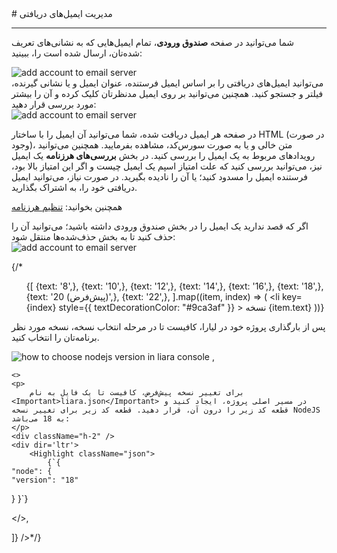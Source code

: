 

<Layout>
<Head>
<title>مستندات مدیریت ایمیل‌های دریافتی در ایمیل سرور - لیارا</title>
</Head>
# مدیریت ایمیل‌های دریافتی
<hr className="mb-2" />

شما می‌توانید در صفحه **صندوق ورودی**، تمام ایمیل‌هایی که به نشانی‌های تعریف شده‌تان، ارسال شده است را، ببینید:

<div className="h-4" />
<img src="https://files.liara.ir/liara/docs/see-incoming-mails.png" alt="add account to email server" />
<div className="h-4" />
می‌توانید ایمیل‌های دریافتی را بر اساس ایمیل فرستنده، عنوان ایمیل و یا نشانی گیرنده، فیلتر و جستجو کنید. 
همچنین می‌توانید بر روی ایمیل مدنظرتان کلیک کرده و آن را بیشتر مورد بررسی قرار دهید:
<div className="h-4" />
<img src="https://files.liara.ir/liara/docs/see-an-incoming-mail.png" alt="add account to email server" />
<div className="h-4" />

در صفحه هر ایمیل دریافت شده، شما می‌توانید آن ایمیل را با ساختار HTML (در صورت وجود)،
متن خالی و یا به صورت سورس‌کد، مشاهده بفرمایید. همچنین می‌توانید رویدادهای مربوط به یک ایمیل را بررسی کنید. 
در بخش **بررسی‌های هرزنامه** یک ایمیل نیز، می‌توانید بررسی کنید که علت امتیاز اسپم یک ایمیل چیست 
و اگر این امتیاز بالا بود، فرستنده ایمیل را مسدود کنید؛ یا آن را نادیده بگیرید. 
در صورت نیاز، می‌توانید ایمیل دریافتی خود را، به اشتراک بگذارید.
<div className="h-4" />
<Alert variant="success">
      <p>
        همچنین بخوانید: <a href="./set-spam" className="text-[#2196f3] ">تنظیم هرزنامه</a>
      </p>
</Alert> 
<div className="h-4" />
اگر که قصد ندارید یک ایمیل را در بخش صندوق ورودی داشته باشید؛ می‌توانید آن را حذف کنید تا به بخش حذف‌شده‌ها منتقل شود:
<div className="h-4" />
<img src="https://files.liara.ir/liara/docs/deleted-incoming-mail.png" alt="add account to email server" />
<div className="h-4" />

{/* <ul className="pr-4">
  {[
    {text: '8',},
    {text: '10',},
    {text: '12',},
    {text: '14',},
    {text: '16',},
    {text: '18',},
    {text: '20 (پیش‌فرض)',},
    {text: '22',},
  ].map((item, index) => (
    <li
      key={index}
      style={{
        textDecorationColor: "#9ca3af"
      }}
    >
        نسخه {item.text}
    </li>
  ))}
</ul>

<Section id="change-default-version" title="تغییر نسخه پیش‌فرض" />
<Tabs 
    tabs={["Liara Console", "Liara CLI"]} 
    content={[
    <>
    <p>پس از بارگذاری پروژه خود در لیارا، کافیست تا در مرحله انتخاب نسخه، نسخه مورد نظر برنامه‌تان را انتخاب کنید.</p>
    <img src="https://files.liara.ir/liara/docs/choose-nodejs-version.png" alt="how to choose nodejs version in liara console" />
    </>,

    <>
    <p>
        برای تغییر نسخه پیش‌فرض، کافیست تا یک فایل به نام <Important>liara.json</Important> در مسیر اصلی پروژه، ایجاد کنید و قطعه کد زیر را درون آن، قرار دهید. قطعه کد زیر برای تغییر نسخه NodeJS به 18 می‌باشد:
    </p>
    <div className="h-2" />
    <div dir='ltr'>
        <Highlight className="json">
            {`{
    "node": {
    "version": "18"
  }
}`}
        </Highlight>
    </div>
    <div className="h-2" />
    </>,

]} 
/>*/}

</Layout>